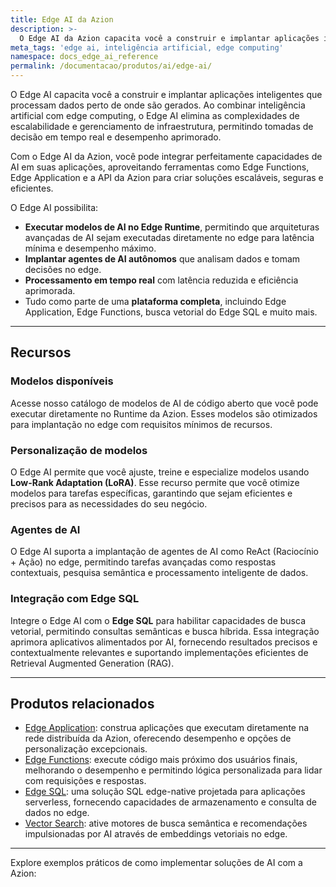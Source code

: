 ```yaml
---
title: Edge AI da Azion
description: >-
  O Edge AI da Azion capacita você a construir e implantar aplicações inteligentes que processam dados perto de onde são gerados.
meta_tags: 'edge ai, inteligência artificial, edge computing'
namespace: docs_edge_ai_reference
permalink: /documentacao/produtos/ai/edge-ai/
---
```



O Edge AI capacita você a construir e implantar aplicações inteligentes que processam dados perto de onde são gerados. Ao combinar inteligência artificial com edge computing, o Edge AI elimina as complexidades de escalabilidade e gerenciamento de infraestrutura, permitindo tomadas de decisão em tempo real e desempenho aprimorado.

Com o Edge AI da Azion, você pode integrar perfeitamente capacidades de AI em suas aplicações, aproveitando ferramentas como Edge Functions, Edge Application e a API da Azion para criar soluções escaláveis, seguras e eficientes.

O Edge AI possibilita:

- **Executar modelos de AI no Edge Runtime**, permitindo que arquiteturas avançadas de AI sejam executadas diretamente no edge para latência mínima e desempenho máximo.
- **Implantar agentes de AI autônomos** que analisam dados e tomam decisões no edge.
- **Processamento em tempo real** com latência reduzida e eficiência aprimorada.
- Tudo como parte de uma **plataforma completa**, incluindo Edge Application, Edge Functions, busca vetorial do Edge SQL e muito mais.

---

## Recursos

### Modelos disponíveis

Acesse nosso catálogo de modelos de AI de código aberto que você pode executar diretamente no Runtime da Azion. Esses modelos são otimizados para implantação no edge com requisitos mínimos de recursos.

<LinkButton link="/pt-br/documentacao/produtos/ai/edge-ai/modelos/" label="Ver modelos disponíveis" severity="secondary" />

### Personalização de modelos

O Edge AI permite que você ajuste, treine e especialize modelos usando **Low-Rank Adaptation (LoRA)**. Esse recurso permite que você otimize modelos para tarefas específicas, garantindo que sejam eficientes e precisos para as necessidades do seu negócio.

### Agentes de AI

O Edge AI suporta a implantação de agentes de AI como ReAct (Raciocínio + Ação) no edge, permitindo tarefas avançadas como respostas contextuais, pesquisa semântica e processamento inteligente de dados.

### Integração com Edge SQL

Integre o Edge AI com o **Edge SQL** para habilitar capacidades de busca vetorial, permitindo consultas semânticas e busca híbrida. Essa integração aprimora aplicativos alimentados por AI, fornecendo resultados precisos e contextualmente relevantes e suportando implementações eficientes de Retrieval Augmented Generation (RAG).

---

## Produtos relacionados

- [Edge Application](/pt-br/documentacao/produtos/build/edge-application/): construa aplicações que executam diretamente na rede distribuída da Azion, oferecendo desempenho e opções de personalização excepcionais.
- [Edge Functions](/pt-br/documentacao/produtos/build/edge-application/edge-functions/): execute código mais próximo dos usuários finais, melhorando o desempenho e permitindo lógica personalizada para lidar com requisições e respostas.
- [Edge SQL](/pt-br/documentacao/produtos/store/edge-sql/): uma solução SQL edge-native projetada para aplicações serverless, fornecendo capacidades de armazenamento e consulta de dados no edge.
- [Vector Search](/pt-br/documentacao/produtos/store/edge-sql/vector-search/): ative motores de busca semântica e recomendações impulsionadas por AI através de embeddings vetoriais no edge.

---

Explore exemplos práticos de como implementar soluções de AI com a Azion:

<LinkButton link="/pt-br/documentacao/arquiteturas/inteligencia-artificial/agente-ai-assistente-copilot/" label="Ir para a arquitetura de Assistente Copilot" severity="secondary" />
<LinkButton link="/pt-br/documentacao/produtos/guias/langgraph-ai-agent-boilerplate/" label="Ir para o guia do template LangGraph AI Agent" severity="secondary" />
